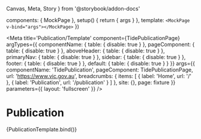   Canvas,
  Meta,
  Story
} from '@storybook/addon-docs'


  components: {
    MockPage
  },
  setup() {
    return { args }
  },
  template: `<MockPage v-bind="args"></MockPage>`
})

<Meta
  title='Publication/Template'
  component={TidePublicationPage}
  argTypes={{
    componentName: { table: { disable: true } },
    pageComponent: { table: { disable: true } },
    aboveHeader: { table: { disable: true } },
    primaryNav: { table: { disable: true } },
    sidebar: { table: { disable: true } },
    footer: { table: { disable: true } },
    default: { table: { disable: true } }
  }}
  args={{
    componentName: 'TidePublication',
    pageComponent: TidePublicationPage,
    url: 'https://www.vic.gov.au',
    breadcrumbs: {
      items: [
        { label: 'Home', url: '/' },
        { label: 'Publication', url: '/publication' }
      ]
    },
    site: {},
    page: fixture
  }}
  parameters={{
    layout: 'fullscreen'
  }}
/>

# Publication

<Canvas>
  <Story name='Template'>
    {PublicationTemplate.bind()}
  </Story>
</Canvas>
